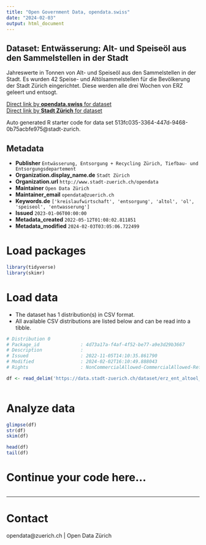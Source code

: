 ```yaml
---
title: "Open Government Data, opendata.swiss"
date: "2024-02-03"
output: html_document
---
```


## Dataset: Entwässerung: Alt- und Speiseöl aus den Sammelstellen in der Stadt

Jahreswerte in Tonnen von Alt- und Speiseöl aus den Sammelstellen in der Stadt. Es wurden 42 Speise- und Altölsammelstellen für die Bevölkerung der Stadt Zürich eingerichtet. Diese werden alle drei Wochen von ERZ geleert und entsogt. 

[Direct link by **opendata.swiss** for dataset](https://opendata.swiss/de/dataset/entwasserung-alt-und-speiseol-aus-den-sammelstellen-in-der-stadt)<br>
[Direct link by **Stadt Zürich** for dataset](https://data.stadt-zuerich.ch/dataset/erz_ent_altoel_speiseoel)

Auto generated R starter code for data set 513fc035-3364-447d-9468-0b75acbfe975@stadt-zurich.

## Metadata

- **Publisher** `Entwässerung, Entsorgung + Recycling Zürich, Tiefbau- und Entsorgungsdepartement`
- **Organization.display_name.de** `Stadt Zürich`
- **Organization.url** `http://www.stadt-zuerich.ch/opendata`
- **Maintainer** `Open Data Zürich`
- **Maintainer_email** `opendata@zuerich.ch`
- **Keywords.de** `['kreislaufwirtschaft', 'entsorgung', 'altol', 'ol', 'speiseol', 'entwasserung']`
- **Issued** `2023-01-06T00:00:00`
- **Metadata_created** `2022-05-12T01:08:02.811851`
- **Metadata_modified** `2024-02-03T03:05:06.722499`


# Load packages

```r

library(tidyverse)
library(skimr)

```

# Load data

-   The dataset has 1 distribution(s) in CSV format.
-   All available CSV distributions are listed below and can be read into a tibble.

```r

# Distribution 0
# Package_id               : 4d73a17a-f4af-4f52-be77-a9e3d29b3667
# Description              : 
# Issued                   : 2022-11-05T14:10:35.861790
# Modified                 : 2024-02-02T16:10:49.888043
# Rights                   : NonCommercialAllowed-CommercialAllowed-ReferenceNotRequired

df <- read_delim('https://data.stadt-zuerich.ch/dataset/erz_ent_altoel_speiseoel/download/ent_altoel_speiseoel.csv')



```

# Analyze data

```r

glimpse(df)
str(df)
skim(df)

head(df)
tail(df)

```

# Continue your code here...

```r

```

------------------------------------------------------------------------

# Contact

opendata@zuerich.ch | Open Data Zürich
